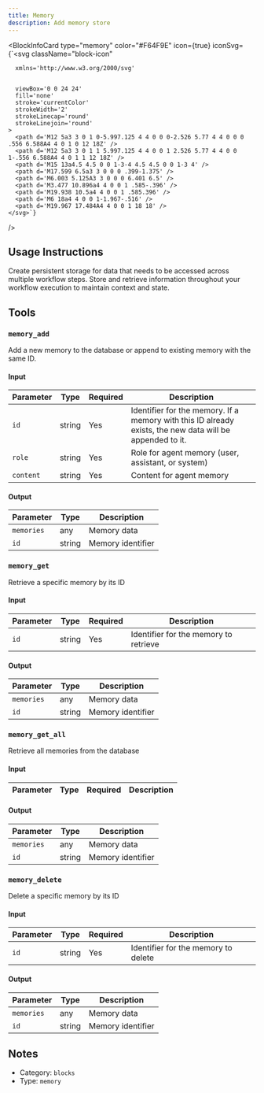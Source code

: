 ```yaml
---
title: Memory
description: Add memory store
---
```



<BlockInfoCard 
  type="memory"
  color="#F64F9E"
  icon={true}
  iconSvg={`<svg className="block-icon"
      
      xmlns='http://www.w3.org/2000/svg'
      
      
      viewBox='0 0 24 24'
      fill='none'
      stroke='currentColor'
      strokeWidth='2'
      strokeLinecap='round'
      strokeLinejoin='round'
    >
      <path d='M12 5a3 3 0 1 0-5.997.125 4 4 0 0 0-2.526 5.77 4 4 0 0 0 .556 6.588A4 4 0 1 0 12 18Z' />
      <path d='M12 5a3 3 0 1 1 5.997.125 4 4 0 0 1 2.526 5.77 4 4 0 0 1-.556 6.588A4 4 0 1 1 12 18Z' />
      <path d='M15 13a4.5 4.5 0 0 1-3-4 4.5 4.5 0 0 1-3 4' />
      <path d='M17.599 6.5a3 3 0 0 0 .399-1.375' />
      <path d='M6.003 5.125A3 3 0 0 0 6.401 6.5' />
      <path d='M3.477 10.896a4 4 0 0 1 .585-.396' />
      <path d='M19.938 10.5a4 4 0 0 1 .585.396' />
      <path d='M6 18a4 4 0 0 1-1.967-.516' />
      <path d='M19.967 17.484A4 4 0 0 1 18 18' />
    </svg>`}
/>

## Usage Instructions

Create persistent storage for data that needs to be accessed across multiple workflow steps. Store and retrieve information throughout your workflow execution to maintain context and state.



## Tools

### `memory_add`

Add a new memory to the database or append to existing memory with the same ID.

#### Input

| Parameter | Type | Required | Description |
| --------- | ---- | -------- | ----------- |
| `id` | string | Yes | Identifier for the memory. If a memory with this ID already exists, the new data will be appended to it. |
| `role` | string | Yes | Role for agent memory \(user, assistant, or system\) |
| `content` | string | Yes | Content for agent memory |

#### Output

| Parameter | Type | Description |
| --------- | ---- | ----------- |
| `memories` | any | Memory data |
| `id` | string | Memory identifier |

### `memory_get`

Retrieve a specific memory by its ID

#### Input

| Parameter | Type | Required | Description |
| --------- | ---- | -------- | ----------- |
| `id` | string | Yes | Identifier for the memory to retrieve |

#### Output

| Parameter | Type | Description |
| --------- | ---- | ----------- |
| `memories` | any | Memory data |
| `id` | string | Memory identifier |

### `memory_get_all`

Retrieve all memories from the database

#### Input

| Parameter | Type | Required | Description |
| --------- | ---- | -------- | ----------- |

#### Output

| Parameter | Type | Description |
| --------- | ---- | ----------- |
| `memories` | any | Memory data |
| `id` | string | Memory identifier |

### `memory_delete`

Delete a specific memory by its ID

#### Input

| Parameter | Type | Required | Description |
| --------- | ---- | -------- | ----------- |
| `id` | string | Yes | Identifier for the memory to delete |

#### Output

| Parameter | Type | Description |
| --------- | ---- | ----------- |
| `memories` | any | Memory data |
| `id` | string | Memory identifier |



## Notes

- Category: `blocks`
- Type: `memory`
